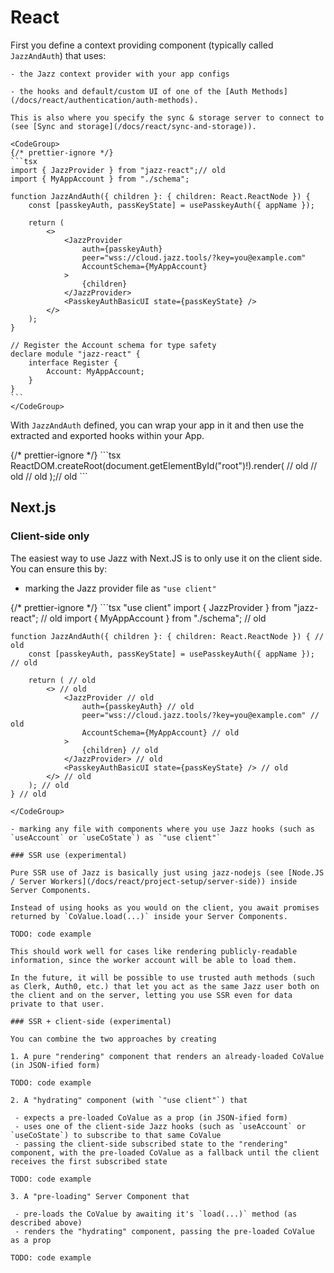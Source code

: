 

# <span id="react">React</span>

First you define a context providing component (typically called `JazzAndAuth`) that uses:

    - the Jazz context provider with your app configs

    - the hooks and default/custom UI of one of the [Auth Methods](/docs/react/authentication/auth-methods).

    This is also where you specify the sync & storage server to connect to (see [Sync and storage](/docs/react/sync-and-storage)).

    <CodeGroup>
    {/* prettier-ignore */}
    ```tsx
    import { JazzProvider } from "jazz-react";// old
    import { MyAppAccount } from "./schema";

    function JazzAndAuth({ children }: { children: React.ReactNode }) {
        const [passkeyAuth, passKeyState] = usePasskeyAuth({ appName });

        return (
            <>
                <JazzProvider
                    auth={passkeyAuth}
                    peer="wss://cloud.jazz.tools/?key=you@example.com"
                    AccountSchema={MyAppAccount}
                >
                    {children}
                </JazzProvider>
                <PasskeyAuthBasicUI state={passKeyState} />
            </>
        );
    }

    // Register the Account schema for type safety
    declare module "jazz-react" {
        interface Register {
            Account: MyAppAccount;
        }
    }
    ```
    </CodeGroup>

With `JazzAndAuth` defined, you can wrap your app in it and then use the extracted and exported hooks within your App.

<CodeGroup>
{/* prettier-ignore */}
```tsx
ReactDOM.createRoot(document.getElementById("root")!).render( // old
    <React.StrictMode> // old
        <JazzAndAuth>
            <App />
        </JazzAndAuth>
    </React.StrictMode>// old
);// old
```
</CodeGroup>


## Next.js

### Client-side only

The easiest way to use Jazz with Next.JS is to only use it on the client side. You can ensure this by:

- marking the Jazz provider file as `"use client"`

<CodeGroup>
  {/* prettier-ignore */}
  ```tsx
    "use client"
    import { JazzProvider } from "jazz-react"; // old
    import { MyAppAccount } from "./schema"; // old

    function JazzAndAuth({ children }: { children: React.ReactNode }) { // old
        const [passkeyAuth, passKeyState] = usePasskeyAuth({ appName }); // old

        return ( // old
            <> // old
                <JazzProvider // old    
                    auth={passkeyAuth} // old
                    peer="wss://cloud.jazz.tools/?key=you@example.com" // old
                    AccountSchema={MyAppAccount} // old
                >
                    {children} // old
                </JazzProvider> // old
                <PasskeyAuthBasicUI state={passKeyState} /> // old
            </> // old
        ); // old
    } // old
```
</CodeGroup>

- marking any file with components where you use Jazz hooks (such as `useAccount` or `useCoState`) as `"use client"`

### SSR use (experimental)

Pure SSR use of Jazz is basically just using jazz-nodejs (see [Node.JS / Server Workers](/docs/react/project-setup/server-side)) inside Server Components.

Instead of using hooks as you would on the client, you await promises returned by `CoValue.load(...)` inside your Server Components.

TODO: code example

This should work well for cases like rendering publicly-readable information, since the worker account will be able to load them.

In the future, it will be possible to use trusted auth methods (such as Clerk, Auth0, etc.) that let you act as the same Jazz user both on the client and on the server, letting you use SSR even for data private to that user.

### SSR + client-side (experimental)

You can combine the two approaches by creating

1. A pure "rendering" component that renders an already-loaded CoValue (in JSON-ified form)

TODO: code example

2. A "hydrating" component (with `"use client"`) that

 - expects a pre-loaded CoValue as a prop (in JSON-ified form)
 - uses one of the client-side Jazz hooks (such as `useAccount` or `useCoState`) to subscribe to that same CoValue
 - passing the client-side subscribed state to the "rendering" component, with the pre-loaded CoValue as a fallback until the client receives the first subscribed state

TODO: code example

3. A "pre-loading" Server Component that

 - pre-loads the CoValue by awaiting it's `load(...)` method (as described above)
 - renders the "hydrating" component, passing the pre-loaded CoValue as a prop

TODO: code example
